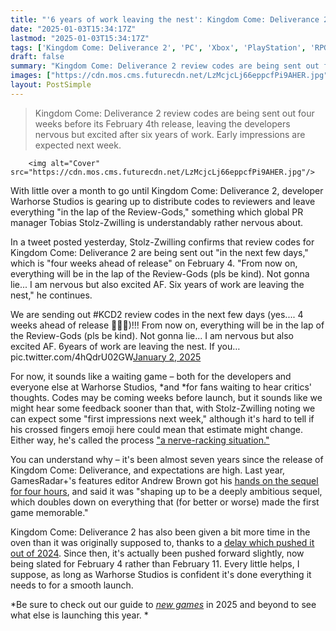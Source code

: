 ```yaml
---
title: "'6 years of work leaving the nest': Kingdom Come: Deliverance 2 is already making its way into the hands of reviewers, and one dev is 'nervous but also excited AF'"
date: "2025-01-03T15:34:17Z"
lastmod: "2025-01-03T15:34:17Z"
tags: ['Kingdom Come: Deliverance 2', 'PC', 'Xbox', 'PlayStation', 'RPG', 'Action RPG', 'Medieval']
draft: false
summary: "Kingdom Come: Deliverance 2 review codes are being sent out four weeks before its February 4th release, leaving the developers nervous but excited after six years of work. Early impressions are expected next week."
images: ["https://cdn.mos.cms.futurecdn.net/LzMcjcLj66eppcfPi9AHER.jpg"]
layout: PostSimple
---
```

> Kingdom Come: Deliverance 2 review codes are being sent out four weeks before its February 4th release, leaving the developers nervous but excited after six years of work. Early impressions are expected next week.


        <img alt="Cover" src="https://cdn.mos.cms.futurecdn.net/LzMcjcLj66eppcfPi9AHER.jpg"/>
        
With little over a month to go until Kingdom Come: Deliverance 2, developer Warhorse Studios is gearing up to distribute codes to reviewers and leave everything "in the lap of the Review-Gods," something which global PR manager Tobias Stolz-Zwilling is understandably rather nervous about.

In a tweet posted yesterday, Stolz-Zwilling confirms that review codes for Kingdom Come: Deliverance 2 are being sent out "in the next few days," which is "four weeks ahead of release" on February 4. "From now on, everything will be in the lap of the Review-Gods (pls be kind). Not gonna lie... I am nervous but also excited AF. Six years of work are leaving the nest," he continues. 

We are sending out #KCD2 review codes in the next few days (yes.... 4 weeks ahead of release 🤯🤯🤯)!!! From now on, everything will be in the lap of the Review-Gods (pls be kind). Not gonna lie... I am nervous but also excited AF. 6years of work are leaving the nest. If you… pic.twitter.com/4hQdrU02GW[January 2, 2025](https://twitter.com/SirTobi28/status/1874763684448264611)

For now, it sounds like a waiting game – both for the developers and everyone else at Warhorse Studios, *and *for fans waiting to hear critics' thoughts. Codes may be coming weeks before launch, but it sounds like we might hear some feedback sooner than that, with Stolz-Zwilling noting we can expect some "first impressions next week," although it's hard to tell if his crossed fingers emoji here could mean that estimate might change. Either way, he's called the process [<u>"a nerve-racking situation."</u>](https://x.com/SirTobi28/status/1875087797268394246)

You can understand why – it's been almost seven years since the release of Kingdom Come: Deliverance, and expectations are high. Last year, GamesRadar+'s features editor Andrew Brown got his [<u>hands on the sequel for four hours</u>](https://www.gamesradar.com/games/action-rpg/after-playing-four-hours-of-kingdom-come-deliverance-2-im-sold-on-this-deeply-ambitious-return-to-medieval-bohemia/), and said it was "shaping up to be a deeply ambitious sequel, which doubles down on everything that (for better or worse) made the first game memorable." 

Kingdom Come: Deliverance 2 has also been given a bit more time in the oven than it was originally supposed to, thanks to a [<u>delay which pushed it out of 2024</u>](https://www.gamesradar.com/games/rpg/kingdom-come-deliverance-2-delayed-to-february-2025-we-aimed-for-the-end-of-the-year-and-almost-made-it/). Since then, it's actually been pushed forward slightly, now being slated for February 4 rather than February 11. Every little helps, I suppose, as long as Warhorse Studios is confident it's done everything it needs to for a smooth launch. 

*Be sure to check out our guide to *[<u><em>new games</em></u>](https://www.gamesradar.com/video-game-release-dates/)* in 2025 and beyond to see what else is launching this year. *
        